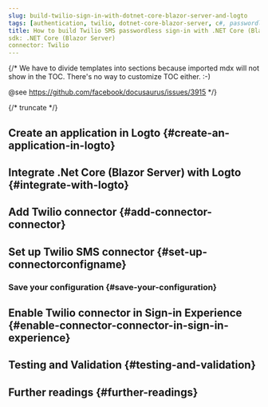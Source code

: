 ```yaml
---
slug: build-twilio-sign-in-with-dotnet-core-blazor-server-and-logto
tags: [authentication, twilio, dotnet-core-blazor-server, c#, passwordless-sign-in, sign-in, login]
title: How to build Twilio SMS passwordless sign-in with .NET Core (Blazor Server)
sdk: .NET Core (Blazor Server)
connector: Twilio
---
```


{/*
  We have to divide templates into sections because imported mdx will not show in the TOC.
  There's no way to customize TOC either. :-)

  @see https://github.com/facebook/docusaurus/issues/3915
*/}



{/* truncate */}

<Intro connector={connector} sdk=".NET Core (Blazor Server)" link="https://learn.microsoft.com/en-us/aspnet/core/blazor/hosting-models?view=aspnetcore-9.0#blazor-server" />

## Create an application in Logto \{#create-an-application-in-logto}

<CreateApplication type="Traditional web" framework=".Net Core (Blazor Server)" />

## Integrate .Net Core (Blazor Server) with Logto \{#integrate-with-logto}

<FrameworkGuide />

## Add Twilio connector \{#add-connector-connector}

<AddPasswordlessConnector
  connector={connector}
  connectorType="SMS"
  passwordlessSignUpIdentifier="Phone number"
/>

## Set up Twilio SMS connector \{#set-up-connectorconfigname}

<ConnectorGuide />

### Save your configuration \{#save-your-configuration}

<SaveYourConfiguration connector={connector} />

## Enable Twilio connector in Sign-in Experience \{#enable-connector-connector-in-sign-in-experience}

<EnablePasswordlessConnector
  connectorType="SMS"
  passwordlessSignUpIdentifier="Phone number"
/>

## Testing and Validation \{#testing-and-validation}

<TestingAndValidation connector={connector} sdk=".NET Core (Blazor Server)" />

## Further readings \{#further-readings}

<FurtherReadings />
